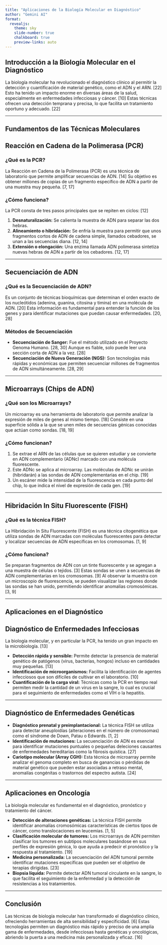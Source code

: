 ```yaml
---
title: "Aplicaciones de la Biología Molecular en Diagnóstico"
author: "Gemini AI"
format: 
  revealjs:
    theme: sky
    slide-number: true
    chalkboard: true
    preview-links: auto
---
```


## Introducción a la Biología Molecular en el Diagnóstico

La biología molecular ha revolucionado el diagnóstico clínico al permitir la detección y cuantificación de material genético, como el ADN y el ARN. [22] Esto ha tenido un impacto enorme en diversas áreas de la salud, especialmente en enfermedades infecciosas y cáncer. [10] Estas técnicas ofrecen una detección temprana y precisa, lo que facilita un tratamiento oportuno y adecuado. [22]

---

## Fundamentos de las Técnicas Moleculares

## Reacción en Cadena de la Polimerasa (PCR)

### ¿Qué es la PCR?

La Reacción en Cadena de la Polimerasa (PCR) es una técnica de laboratorio que permite amplificar secuencias de ADN. [14] Su objetivo es obtener millones de copias de un fragmento específico de ADN a partir de una muestra muy pequeña. [7, 17]

### ¿Cómo funciona?

La PCR consta de tres pasos principales que se repiten en ciclos: [12]

1.  **Desnaturalización:** Se calienta la muestra de ADN para separar las dos hebras.
2.  **Alineamiento o hibridación:** Se enfría la muestra para permitir que unos fragmentos cortos de ADN de cadena simple, llamados cebadores, se unan a las secuencias diana. [12, 14]
3.  **Extensión o elongación:** Una enzima llamada ADN polimerasa sintetiza nuevas hebras de ADN a partir de los cebadores. [12, 17]

---

## Secuenciación de ADN

### ¿Qué es la Secuenciación de ADN?

Es un conjunto de técnicas bioquímicas que determinan el orden exacto de los nucleótidos (adenina, guanina, citosina y timina) en una molécula de ADN. [20] Esta información es fundamental para entender la función de los genes y para identificar mutaciones que puedan causar enfermedades. [20, 28]

### Métodos de Secuenciación

*   **Secuenciación de Sanger:** Fue el método utilizado en el Proyecto Genoma Humano. [28, 30] Aunque es fiable, solo puede leer una sección corta de ADN a la vez. [28]
*   **Secuenciación de Nueva Generación (NGS):** Son tecnologías más rápidas y económicas que permiten secuenciar millones de fragmentos de ADN simultáneamente. [28, 29]

---

## Microarrays (Chips de ADN)

### ¿Qué son los Microarrays?

Un microarray es una herramienta de laboratorio que permite analizar la expresión de miles de genes al mismo tiempo. [18] Consiste en una superficie sólida a la que se unen miles de secuencias génicas conocidas que actúan como sondas. [18, 19]

### ¿Cómo funcionan?

1.  Se extrae el ARN de las células que se quieren estudiar y se convierte en ADN complementario (ADNc) marcado con una molécula fluorescente.
2.  Este ADNc se aplica al microarray. Las moléculas de ADNc se unirán (hibridarán) a las sondas de ADN complementarias en el chip. [19]
3.  Un escáner mide la intensidad de la fluorescencia en cada punto del chip, lo que indica el nivel de expresión de cada gen. [19]

---

## Hibridación In Situ Fluorescente (FISH)

### ¿Qué es la técnica FISH?

La Hibridación In Situ Fluorescente (FISH) es una técnica citogenética que utiliza sondas de ADN marcadas con moléculas fluorescentes para detectar y localizar secuencias de ADN específicas en los cromosomas. [1, 9]

### ¿Cómo funciona?

Se preparan fragmentos de ADN con un tinte fluorescente y se agregan a una muestra de células o tejidos. [3] Estas sondas se unen a secuencias de ADN complementarias en los cromosomas. [9] Al observar la muestra con un microscopio de fluorescencia, se pueden visualizar las regiones donde las sondas se han unido, permitiendo identificar anomalías cromosómicas. [3, 9]

---

## Aplicaciones en el Diagnóstico

## Diagnóstico de Enfermedades Infecciosas

La biología molecular, y en particular la PCR, ha tenido un gran impacto en la microbiología. [13]

*   **Detección rápida y sensible:** Permite detectar la presencia de material genético de patógenos (virus, bacterias, hongos) incluso en cantidades muy pequeñas. [13]
*   **Identificación de microorganismos:** Facilita la identificación de agentes infecciosos que son difíciles de cultivar en el laboratorio. [10]
*   **Cuantificación de la carga viral:** Técnicas como la PCR en tiempo real permiten medir la cantidad de un virus en la sangre, lo cual es crucial para el seguimiento de enfermedades como el VIH o la hepatitis.

---

## Diagnóstico de Enfermedades Genéticas

*   **Diagnóstico prenatal y preimplantacional:** La técnica FISH se utiliza para detectar aneuploidías (alteraciones en el número de cromosomas) como el síndrome de Down, Patau o Edwards. [1, 2]
*   **Identificación de mutaciones:** La secuenciación de ADN es esencial para identificar mutaciones puntuales o pequeñas deleciones causantes de enfermedades hereditarias como la fibrosis quística. [27]
*   **Cariotipo molecular (Array CGH):** Esta técnica de microarray permite analizar el genoma completo en busca de ganancias o pérdidas de material genético que pueden estar asociadas a retraso mental, anomalías congénitas o trastornos del espectro autista. [24]

---

## Aplicaciones en Oncología

La biología molecular es fundamental en el diagnóstico, pronóstico y tratamiento del cáncer.

*   **Detección de alteraciones genéticas:** La técnica FISH permite identificar anomalías cromosómicas características de ciertos tipos de cáncer, como translocaciones en leucemias. [1, 5]
*   **Clasificación molecular de tumores:** Los microarrays de ADN permiten clasificar los tumores en subtipos moleculares basándose en sus perfiles de expresión génica, lo que ayuda a predecir el pronóstico y la respuesta al tratamiento. [19]
*   **Medicina personalizada:** La secuenciación del ADN tumoral permite identificar mutaciones específicas que pueden ser el objetivo de terapias dirigidas. [23]
*   **Biopsia líquida:** Permite detectar ADN tumoral circulante en la sangre, lo que facilita el seguimiento de la enfermedad y la detección de resistencias a los tratamientos.

---

## Conclusión

Las técnicas de biología molecular han transformado el diagnóstico clínico, ofreciendo herramientas de alta sensibilidad y especificidad. [6] Estas tecnologías permiten un diagnóstico más rápido y preciso de una amplia gama de enfermedades, desde infecciosas hasta genéticas y oncológicas, abriendo la puerta a una medicina más personalizada y eficaz. [16]